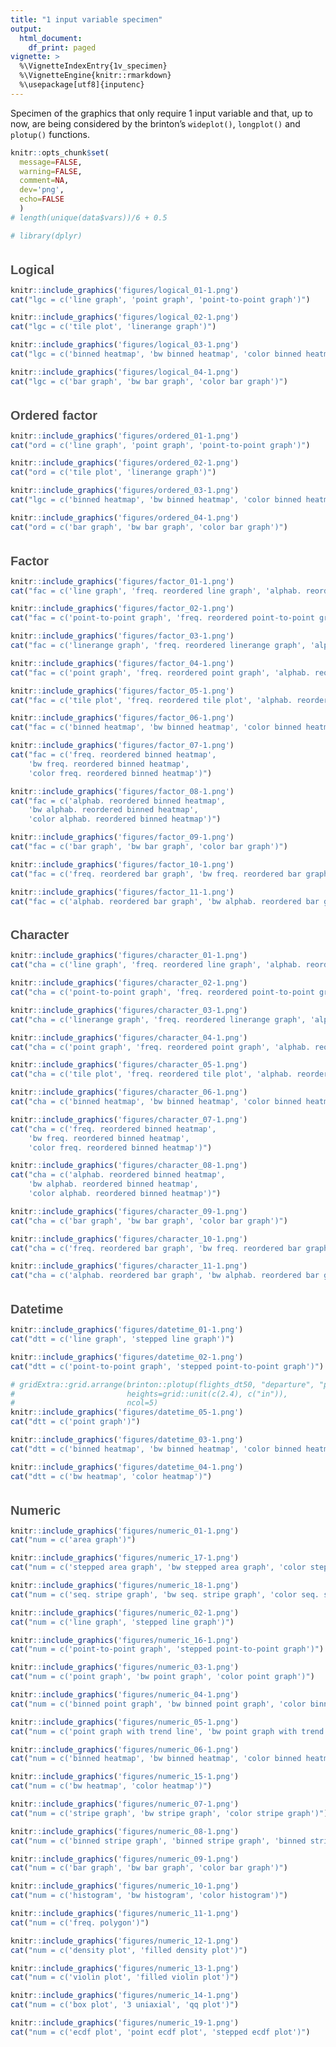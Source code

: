 ---
title: "1 input variable specimen"
output:
  html_document:
    df_print: paged
vignette: >
  %\VignetteIndexEntry{1v_specimen}
  %\VignetteEngine{knitr::rmarkdown}
  %\usepackage[utf8]{inputenc}
---

<style>
  .main-container {
  max-width: 1200px !important;
  }
  h1.title {
  font-family: Helvetica, Arial, sans-serif;
  font-size: 20px;
  color: #4d4d4d;
  margin-top: 100px;
  }
  h1 {
  font-family: Helvetica, Arial, sans-serif;
  font-size: 20px;
  color: 4d4d4d;
  margin-top: 35px;
  }
  h2 {
  font-family: Helvetica, Arial, sans-serif;
  font-size: 16px;
  color: #4d4d4d;
  margin-top: 25px;
  font-weight: bold;
  }
  h3 {
  font-family: Helvetica, Arial, sans-serif;
  font-size: 14px;
  color: #4d4d4d;
  margin-top: 15px;
  font-weight: bold;
  }
  h4 {
  font-family: Helvetica, Arial, sans-serif;
  font-size: 14px;
  color: #4d4d4d;
  margin-top: 10px;
  font-style: oblique;
  }
  h4.author {
  font-family: Helvetica, Arial, sans-serif;
  font-size: 10pt;
  margin-top: 0px;
  }
  h4.date {
  font-family: Helvetica, Arial, sans-serif;
  font-size: 10pt;
  margin-top: 0px;
  }
</style>

Specimen of the graphics that only require 1 input variable and that, up to now, are being considered by the brinton's `wideplot()`, `longplot()` and `plotup()` functions.

```{r, echo=FALSE, message=FALSE, warning=FALSE, comment=FALSE}
knitr::opts_chunk$set(
  message=FALSE, 
  warning=FALSE, 
  comment=NA, 
  dev='png', 
  echo=FALSE
  )
# length(unique(data$vars))/6 + 0.5
```

```{r, echo=FALSE, message=FALSE}
# library(dplyr)
```


# Logical

```{r logical_01, fig.width=12, fig.height=0.83}
knitr::include_graphics('figures/logical_01-1.png')
cat("lgc = c('line graph', 'point graph', 'point-to-point graph')")
```

```{r logical_02, fig.width=12, fig.height=0.83}
knitr::include_graphics('figures/logical_02-1.png')
cat("lgc = c('tile plot', 'linerange graph')")
```

```{r logical_03, fig.width=12, fig.height=0.83}
knitr::include_graphics('figures/logical_03-1.png')
cat("lgc = c('binned heatmap', 'bw binned heatmap', 'color binned heatmap')")
```

```{r logical_04, fig.width=12, fig.height=0.83}
knitr::include_graphics('figures/logical_04-1.png')
cat("lgc = c('bar graph', 'bw bar graph', 'color bar graph')")
```

# Ordered factor

```{r ordered_01, fig.width=12, fig.height=1.5}
knitr::include_graphics('figures/ordered_01-1.png')
cat("ord = c('line graph', 'point graph', 'point-to-point graph')")
```

```{r ordered_02, fig.width=12, fig.height=1.5}
knitr::include_graphics('figures/ordered_02-1.png')
cat("ord = c('tile plot', 'linerange graph')")
```

```{r ordered_03, fig.width=12, fig.height=1.5}
knitr::include_graphics('figures/ordered_03-1.png')
cat("lgc = c('binned heatmap', 'bw binned heatmap', 'color binned heatmap')")
```

```{r ordered_04, fig.width=12, fig.height=1.5}
knitr::include_graphics('figures/ordered_04-1.png')
cat("ord = c('bar graph', 'bw bar graph', 'color bar graph')")
```

# Factor

```{r factor_01, fig.width=12, fig.height=1.17}
knitr::include_graphics('figures/factor_01-1.png')
cat("fac = c('line graph', 'freq. reordered line graph', 'alphab. reordered line graph')")
```

```{r factor_02, fig.width=12, fig.height=1.17}
knitr::include_graphics('figures/factor_02-1.png')
cat("fac = c('point-to-point graph', 'freq. reordered point-to-point graph', 'alphab. reordered point-to-point graph')")
```

```{r factor_03, fig.width=12, fig.height=1.17}
knitr::include_graphics('figures/factor_03-1.png')
cat("fac = c('linerange graph', 'freq. reordered linerange graph', 'alphab. reordered linerange graph')")
```

```{r factor_04, fig.width=12, fig.height=1.17}
knitr::include_graphics('figures/factor_04-1.png')
cat("fac = c('point graph', 'freq. reordered point graph', 'alphab. reordered point graph')")
```

```{r factor_05, fig.width=12, fig.height=1.17}
knitr::include_graphics('figures/factor_05-1.png')
cat("fac = c('tile plot', 'freq. reordered tile plot', 'alphab. reordered tile plot')")
```

```{r factor_06, fig.width=12, fig.height=1.17}
knitr::include_graphics('figures/factor_06-1.png')
cat("fac = c('binned heatmap', 'bw binned heatmap', 'color binned heatmap')")
```

```{r factor_07, fig.width=12, fig.height=1.17}
knitr::include_graphics('figures/factor_07-1.png')
cat("fac = c('freq. reordered binned heatmap', 
    'bw freq. reordered binned heatmap', 
    'color freq. reordered binned heatmap')")
```

```{r factor_08, fig.width=12, fig.height=1.17}
knitr::include_graphics('figures/factor_08-1.png')
cat("fac = c('alphab. reordered binned heatmap', 
    'bw alphab. reordered binned heatmap', 
    'color alphab. reordered binned heatmap')")
```

```{r factor_09, fig.width=12, fig.height=1.17}
knitr::include_graphics('figures/factor_09-1.png')
cat("fac = c('bar graph', 'bw bar graph', 'color bar graph')")
```

```{r factor_10, fig.width=12, fig.height=1.17}
knitr::include_graphics('figures/factor_10-1.png')
cat("fac = c('freq. reordered bar graph', 'bw freq. reordered bar graph', 'color freq. reordered bar graph')")
```

```{r factor_11, fig.width=12, fig.height=1.17}
knitr::include_graphics('figures/factor_11-1.png')
cat("fac = c('alphab. reordered bar graph', 'bw alphab. reordered bar graph', 'color alphab. reordered bar graph')")
```

# Character

```{r character_01, fig.width=12, fig.height=3}
knitr::include_graphics('figures/character_01-1.png')
cat("cha = c('line graph', 'freq. reordered line graph', 'alphab. reordered line graph')")
```

```{r character_02, fig.width=12, fig.height=3}
knitr::include_graphics('figures/character_02-1.png')
cat("cha = c('point-to-point graph', 'freq. reordered point-to-point graph', 'alphab. reordered point-to-point graph')")
```

```{r character_03, fig.width=12, fig.height=3}
knitr::include_graphics('figures/character_03-1.png')
cat("cha = c('linerange graph', 'freq. reordered linerange graph', 'alphab. reordered linerange graph')")
```

```{r character_04, fig.width=12, fig.height=3}
knitr::include_graphics('figures/character_04-1.png')
cat("cha = c('point graph', 'freq. reordered point graph', 'alphab. reordered point graph')")
```

```{r character_05, fig.width=12, fig.height=3}
knitr::include_graphics('figures/character_05-1.png')
cat("cha = c('tile plot', 'freq. reordered tile plot', 'alphab. reordered tile plot')")
```

```{r character_06, fig.width=12, fig.height=3}
knitr::include_graphics('figures/character_06-1.png')
cat("cha = c('binned heatmap', 'bw binned heatmap', 'color binned heatmap')")
```

```{r character_07, fig.width=12, fig.height=3}
knitr::include_graphics('figures/character_07-1.png')
cat("cha = c('freq. reordered binned heatmap', 
    'bw freq. reordered binned heatmap', 
    'color freq. reordered binned heatmap')")
```

```{r character_08, fig.width=12, fig.height=3}
knitr::include_graphics('figures/character_08-1.png')
cat("cha = c('alphab. reordered binned heatmap', 
    'bw alphab. reordered binned heatmap', 
    'color alphab. reordered binned heatmap')")
```

```{r character_09, fig.width=12, fig.height=3}
knitr::include_graphics('figures/character_09-1.png')
cat("cha = c('bar graph', 'bw bar graph', 'color bar graph')")
```

```{r character_10, fig.width=12, fig.height=3}
knitr::include_graphics('figures/character_10-1.png')
cat("cha = c('freq. reordered bar graph', 'bw freq. reordered bar graph', 'color freq. reordered bar graph')")
```

```{r character_11, fig.width=12, fig.height=3}
knitr::include_graphics('figures/character_11-1.png')
cat("cha = c('alphab. reordered bar graph', 'bw alphab. reordered bar graph', 'color alphab. reordered bar graph')")
```

# Datetime

```{r datetime_01, fig.width=12, fig.height=2.4}
knitr::include_graphics('figures/datetime_01-1.png')
cat("dtt = c('line graph', 'stepped line graph')")
```

```{r datetime_02, fig.width=12, fig.height=2.4}
knitr::include_graphics('figures/datetime_02-1.png')
cat("dtt = c('point-to-point graph', 'stepped point-to-point graph')")
```

```{r datetime_05, fig.width=12, fig.height=2.4}
# gridExtra::grid.arrange(brinton::plotup(flights_dt50, "departure", "point graph", output = 'plots pane'),
#                         heights=grid::unit(c(2.4), c("in")),
#                         ncol=5)
knitr::include_graphics('figures/datetime_05-1.png')
cat("dtt = c('point graph')")
```

```{r datetime_03, fig.width=12, fig.height=2.4}
knitr::include_graphics('figures/datetime_03-1.png')
cat("dtt = c('binned heatmap', 'bw binned heatmap', 'color binned heatmap')")
```

```{r datetime_04, fig.width=12, fig.height=2.4}
knitr::include_graphics('figures/datetime_04-1.png')
cat("dtt = c('bw heatmap', 'color heatmap')")
```

# Numeric

```{r numeric_01, fig.width=12, fig.height=2.4}
knitr::include_graphics('figures/numeric_01-1.png')
cat("num = c('area graph')")
```

```{r numeric_17, fig.width=12, fig.height=2.4}
knitr::include_graphics('figures/numeric_17-1.png')
cat("num = c('stepped area graph', 'bw stepped area graph', 'color stepped area graph')")
```

```{r numeric_18, fig.width=12, fig.height=2.4}
knitr::include_graphics('figures/numeric_18-1.png')
cat("num = c('seq. stripe graph', 'bw seq. stripe graph', 'color seq. stripe graph')")
```

```{r numeric_02, fig.width=12, fig.height=2.4}
knitr::include_graphics('figures/numeric_02-1.png')
cat("num = c('line graph', 'stepped line graph')")
```

```{r numeric_16, fig.width=12, fig.height=2.4}
knitr::include_graphics('figures/numeric_16-1.png')
cat("num = c('point-to-point graph', 'stepped point-to-point graph')")
```

```{r numeric_03, fig.width=12, fig.height=2.4}
knitr::include_graphics('figures/numeric_03-1.png')
cat("num = c('point graph', 'bw point graph', 'color point graph')")
```

```{r numeric_04, fig.width=12, fig.height=2.4}
knitr::include_graphics('figures/numeric_04-1.png')
cat("num = c('binned point graph', 'bw binned point graph', 'color binned point graph')")
```

```{r numeric_05, fig.width=12, fig.height=2.4}
knitr::include_graphics('figures/numeric_05-1.png')
cat("num = c('point graph with trend line', 'bw point graph with trend line', 'color point graph with trend line')")
```

```{r numeric_06, fig.width=12, fig.height=2.4}
knitr::include_graphics('figures/numeric_06-1.png')
cat("num = c('binned heatmap', 'bw binned heatmap', 'color binned heatmap')")
```

```{r numeric_15, fig.width=12, fig.height=2.4}
knitr::include_graphics('figures/numeric_15-1.png')
cat("num = c('bw heatmap', 'color heatmap')")
```

```{r numeric_07, fig.width=12, fig.height=2.4}
knitr::include_graphics('figures/numeric_07-1.png')
cat("num = c('stripe graph', 'bw stripe graph', 'color stripe graph')")
```

```{r numeric_08, fig.width=12, fig.height=2.4}
knitr::include_graphics('figures/numeric_08-1.png')
cat("num = c('binned stripe graph', 'binned stripe graph', 'binned stripe graph')")
```

```{r numeric_09, fig.width=12, fig.height=2.4}
knitr::include_graphics('figures/numeric_09-1.png')
cat("num = c('bar graph', 'bw bar graph', 'color bar graph')")
```

```{r numeric_10, fig.width=12, fig.height=2.4}
knitr::include_graphics('figures/numeric_10-1.png')
cat("num = c('histogram', 'bw histogram', 'color histogram')")
```

```{r numeric_11, fig.width=12, fig.height=2.4}
knitr::include_graphics('figures/numeric_11-1.png')
cat("num = c('freq. polygon')")
```

```{r numeric_12, fig.width=12, fig.height=2.4}
knitr::include_graphics('figures/numeric_12-1.png')
cat("num = c('density plot', 'filled density plot')")
```

```{r numeric_13, fig.width=12, fig.height=2.4}
knitr::include_graphics('figures/numeric_13-1.png')
cat("num = c('violin plot', 'filled violin plot')")
```

```{r numeric_14, fig.width=12, fig.height=2.4}
knitr::include_graphics('figures/numeric_14-1.png')
cat("num = c('box plot', '3 uniaxial', 'qq plot')")
```

```{r numeric_19, fig.width=12, fig.height=2.4}
knitr::include_graphics('figures/numeric_19-1.png')
cat("num = c('ecdf plot', 'point ecdf plot', 'stepped ecdf plot')")
```

